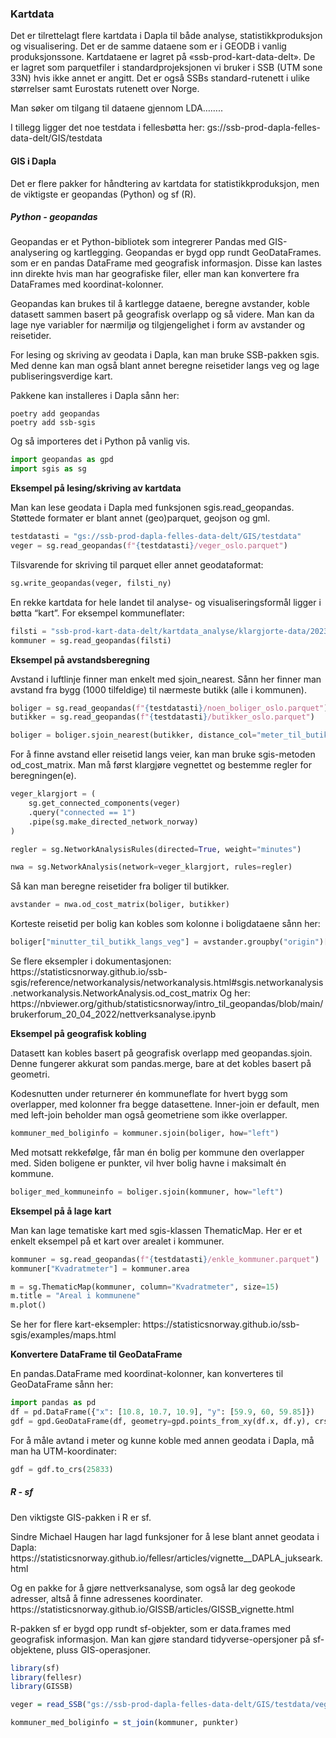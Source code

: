 ### Kartdata
Det er tilrettelagt flere kartdata i Dapla til både analyse, statistikkproduksjon og visualisering. 
Det er de samme dataene som er i GEODB i vanlig produksjonssone. Kartdataene er lagret på «ssb-prod-kart-data-delt».
De er lagret som parquetfiler i standardprojeksjonen vi bruker i SSB (UTM sone 33N) hvis ikke annet er angitt. 
Det er også SSBs standard-rutenett i ulike størrelser samt Eurostats rutenett over Norge.

Man søker om tilgang til dataene gjennom LDA........

I tillegg ligger det noe testdata i fellesbøtta her: gs://ssb-prod-dapla-felles-data-delt/GIS/testdata

#### GIS i Dapla
Det er flere pakker for håndtering av kartdata for statistikkproduksjon, men de viktigste er geopandas (Python) og sf (R). 

##### Python - geopandas
Geopandas er et Python-bibliotek som integrerer Pandas med GIS-analysering og kartlegging.
Geopandas er bygd opp rundt GeoDataFrames. som er en pandas DataFrame med geografisk informasjon. 
Disse kan lastes inn direkte hvis man har geografiske filer, eller man kan konvertere fra DataFrames med koordinat-kolonner.

Geopandas kan brukes til å kartlegge dataene, beregne avstander, koble datasett sammen basert på geografisk overlapp og så videre.
Man kan da lage nye variabler for nærmiljø og tilgjengelighet i form av avstander og reisetider.

For lesing og skriving av geodata i Dapla, kan man bruke SSB-pakken sgis. Med denne kan man også blant annet beregne reisetider langs veg
og lage publiseringsverdige kart. 

Pakkene kan installeres i Dapla sånn her:

```shell
poetry add geopandas
poetry add ssb-sgis
```

Og så importeres det i Python på vanlig vis.

```python
import geopandas as gpd
import sgis as sg
```

**Eksempel på lesing/skriving av kartdata**

Man kan lese geodata i Dapla med funksjonen sgis.read_geopandas. Støttede formater er blant annet (geo)parquet, geojson og gml.

```python
testdatasti = "gs://ssb-prod-dapla-felles-data-delt/GIS/testdata"
veger = sg.read_geopandas(f"{testdatasti}/veger_oslo.parquet")
```

Tilsvarende for skriving til parquet eller annet geodataformat:

```python
sg.write_geopandas(veger, filsti_ny) 
```

En rekke kartdata for hele landet til analyse- og visualiseringsformål ligger i bøtta "kart". 
For eksempel kommuneflater:

```python
filsti = "ssb-prod-kart-data-delt/kartdata_analyse/klargjorte-data/2023/ABAS_kommune_flate_p2023_v1.parquet"
kommuner = sg.read_geopandas(filsti)
```

**Eksempel på avstandsberegning**

Avstand i luftlinje finner man enkelt med sjoin_nearest. Sånn her finner man avstand fra bygg (1000 tilfeldige) til nærmeste butikk (alle i kommunen).

```python
boliger = sg.read_geopandas(f"{testdatasti}/noen_boliger_oslo.parquet")
butikker = sg.read_geopandas(f"{testdatasti}/butikker_oslo.parquet")

boliger = boliger.sjoin_nearest(butikker, distance_col="meter_til_butikk_luftlinje")
```

For å finne avstand eller reisetid langs veier, kan man bruke sgis-metoden od_cost_matrix. 
Man må først klargjøre vegnettet og bestemme regler for beregningen(e). 

```python
veger_klargjort = (
    sg.get_connected_components(veger)
    .query("connected == 1")
    .pipe(sg.make_directed_network_norway)
)

regler = sg.NetworkAnalysisRules(directed=True, weight="minutes")

nwa = sg.NetworkAnalysis(network=veger_klargjort, rules=regler)
```

Så kan man beregne reisetider fra boliger til butikker.

```python
avstander = nwa.od_cost_matrix(boliger, butikker)
```

Korteste reisetid per bolig kan kobles som kolonne i boligdataene sånn her:

```python
boliger["minutter_til_butikk_langs_veg"] = avstander.groupby("origin")["minutes"].min()
```

Se flere eksempler i dokumentasjonen: https://statisticsnorway.github.io/ssb-sgis/reference/networkanalysis/networkanalysis.html#sgis.networkanalysis.networkanalysis.NetworkAnalysis.od_cost_matrix
Og her: https://nbviewer.org/github/statisticsnorway/intro_til_geopandas/blob/main/brukerforum_20_04_2022/nettverksanalyse.ipynb

**Eksempel på geografisk kobling**

Datasett kan kobles basert på geografisk overlapp med geopandas.sjoin. Denne fungerer akkurat som pandas.merge, bare at det kobles basert på geometri.

Kodesnutten under returnerer én kommuneflate for hvert bygg som overlapper, med kolonner fra begge datasettene. 
Inner-join er default, men med left-join beholder man også geometriene som ikke overlapper.

```python
kommuner_med_boliginfo = kommuner.sjoin(boliger, how="left")
```

Med motsatt rekkefølge, får man én bolig per kommune den overlapper med. Siden boligene er punkter, vil hver bolig havne i maksimalt én kommune. 

```python
boliger_med_kommuneinfo = boliger.sjoin(kommuner, how="left")
```

**Eksempel på å lage kart**

Man kan lage tematiske kart med sgis-klassen ThematicMap. Her er et enkelt eksempel på et kart over arealet i kommuner. 

```python
kommuner = sg.read_geopandas(f"{testdatasti}/enkle_kommuner.parquet")
kommuner["Kvadratmeter"] = kommuner.area

m = sg.ThematicMap(kommuner, column="Kvadratmeter", size=15)
m.title = "Areal i kommunene"
m.plot()
```

Se her for flere kart-eksempler: https://statisticsnorway.github.io/ssb-sgis/examples/maps.html

**Konvertere DataFrame til GeoDataFrame**

En pandas.DataFrame med koordinat-kolonner, kan konverteres til GeoDataFrame sånn her:

```python
import pandas as pd
df = pd.DataFrame({"x": [10.8, 10.7, 10.9], "y": [59.9, 60, 59.85]})
gdf = gpd.GeoDataFrame(df, geometry=gpd.points_from_xy(df.x, df.y), crs=4326)
```

For å måle avtand i meter og kunne koble med annen geodata i Dapla, må man ha UTM-koordinater:

```python
gdf = gdf.to_crs(25833)
```

##### R - sf
Den viktigste GIS-pakken i R er sf.

Sindre Michael Haugen har lagd funksjoner for å lese blant annet geodata i Dapla:
https://statisticsnorway.github.io/fellesr/articles/vignette__DAPLA_jukseark.html

Og en pakke for å gjøre nettverksanalyse, som også lar deg geokode adresser, altså å finne adressenes koordinater.
https://statisticsnorway.github.io/GISSB/articles/GISSB_vignette.html

R-pakken sf er bygd opp rundt sf-objekter, som er data.frames med geografisk informasjon. 
Man kan gjøre standard tidyverse-opersjoner på sf-objektene, pluss GIS-operasjoner. 

```R
library(sf)
library(fellesr)
library(GISSB)

veger = read_SSB("gs://ssb-prod-dapla-felles-data-delt/GIS/testdata/veger_oslo.parquet")
```

```R
kommuner_med_boliginfo = st_join(kommuner, punkter)
```
